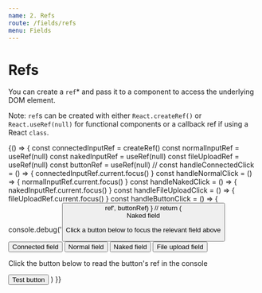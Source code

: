 ```yaml
---
name: 2. Refs
route: /fields/refs
menu: Fields
---
```




# Refs

You can create a `ref`\* and pass it to a component to access the underlying DOM element.

Note: `ref`s can be created with either `React.createRef()` or `React.useRef(null)` for functional components or a callback ref if using a React `class`.

<Playground>
  {() => {
    const connectedInputRef = createRef()
    const normalInputRef = useRef(null)
    const nakedInputRef = useRef(null)
    const fileUploadRef = useRef(null)
    const buttonRef = useRef(null)
    //
    const handleConnectedClick = () => {
      connectedInputRef.current.focus()
    }
    const handleNormalClick = () => {
      normalInputRef.current.focus()
    }
    const handleNakedClick = () => {
      nakedInputRef.current.focus()
    }
    const handleFileUploadClick = () => {
      fileUploadRef.current.focus()
    }
    const handleButtonClick = () => {
      console.debug('<Button> ref', buttonRef)
    }
    //
    return (
      <Form>
        <ConnectedField
          component={InputText}
          label="Connected field"
          name="firstName"
          ref={connectedInputRef}
        />
        <Field name="lastName" component={InputText} label="Normal field" ref={normalInputRef} />
        <Label>Naked field</Label>
        <InputText name="naked" ref={nakedInputRef} />
        <Field name="avatar" component={FileUpload} label="Complex field" ref={fileUploadRef} />
        <p>Click a button below to focus the relevant field above</p>
        <Button onClick={handleConnectedClick}>Connected field</Button>
        <Button onClick={handleNormalClick} ml={20}>
          Normal field
        </Button>
        <Button onClick={handleNakedClick} ml={20}>
          Naked field
        </Button>
        <Button onClick={handleFileUploadClick} ml={20}>
          File upload field
        </Button>
        <p>Click the button below to read the button's ref in the console</p>
        <Button as="a" ref={buttonRef} onClick={handleButtonClick}>
          Test button
        </Button>
      </Form>
    )
  }}
</Playground>
